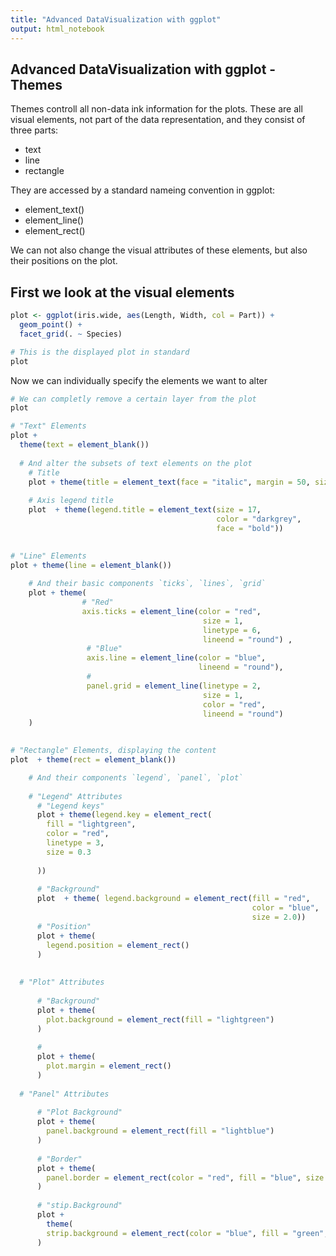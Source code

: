 ```yaml
---
title: "Advanced DataVisualization with ggplot"
output: html_notebook
---
```


## Advanced DataVisualization with ggplot - Themes

Themes controll all non-data ink information for the plots.
These are all visual elements, not part of the data representation, and they consist of three parts:

- text
- line
- rectangle

They are accessed by a standard nameing convention in ggplot:

- element_text()
- element_line()
- element_rect()

We can not also change the visual attributes of these elements, but also their positions on the plot. 


## First we look at the visual elements
```r
plot <- ggplot(iris.wide, aes(Length, Width, col = Part)) + 
  geom_point() + 
  facet_grid(. ~ Species)

# This is the displayed plot in standard
plot
```

Now we can individually specify the elements we want to alter
```r
# We can completly remove a certain layer from the plot
plot

# "Text" Elements
plot + 
  theme(text = element_blank())
    
  # And alter the subsets of text elements on the plot
    # Title
    plot + theme(title = element_text(face = "italic", margin = 50, size = 24, colour = "blue"))
    
    # Axis legend title
    plot  + theme(legend.title = element_text(size = 17, 
                                              color = "darkgrey",
                                              face = "bold"))

    
# "Line" Elements
plot + theme(line = element_blank())
    
    # And their basic components `ticks`, `lines`, `grid`
    plot + theme(
                # "Red"
                axis.ticks = element_line(color = "red",
                                           size = 1, 
                                           linetype = 6, 
                                           lineend = "round") , 
                 # "Blue"
                 axis.line = element_line(color = "blue", 
                                          lineend = "round"), 
                 # 
                 panel.grid = element_line(linetype = 2,
                                           size = 1, 
                                           color = "red",
                                           lineend = "round")
    )

    
# "Rectangle" Elements, displaying the content
plot  + theme(rect = element_blank())

    # And their components `legend`, `panel`, `plot`
    
    # "Legend" Attributes
      # "Legend keys"
      plot + theme(legend.key = element_rect(
        fill = "lightgreen", 
        color = "red", 
        linetype = 3, 
        size = 0.3 
        
      ))
      
      # "Background"
      plot  + theme( legend.background = element_rect(fill = "red", 
                                                      color = "blue", 
                                                      size = 2.0))
      # "Position"
      plot + theme(
        legend.position = element_rect()
      )
      
      
  # "Plot" Attributes
  
      # "Background"
      plot + theme(
        plot.background = element_rect(fill = "lightgreen")
      )
      
      # 
      plot + theme(
        plot.margin = element_rect()
      )
  
  # "Panel" Attributes
      
      # "Plot Background"
      plot + theme(
        panel.background = element_rect(fill = "lightblue")
      )
      
      # "Border"
      plot + theme(
        panel.border = element_rect(color = "red", fill = "blue", size = 4)
      )
      
      # "stip.Background"
      plot + 
        theme(
        strip.background = element_rect(color = "blue", fill = "green", size = 2.5)
      )
    

```

